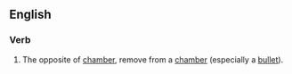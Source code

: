 ==English==

===Verb===
{{en-verb|unchambers|unchambering|unchambered|unchambered}}

#The opposite of [[chamber]], remove from a [[chamber]] (especially a [[bullet]]).